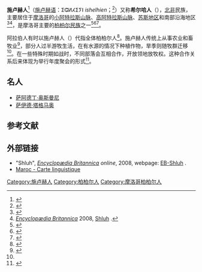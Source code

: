 {{noteTA
|1=zh-cn:柏柏尔;zh-tw:柏柏;
}}
{{Ethnic group
|group=施卢赫人
|image=COLLECTIE TROPENMUSEUM Berbervrouw in feestkledij uit Tafraoute Zuid-Marokko TMnr 60033850.jpg
|caption=施卢赫女子
|population=约900万
|popplace=[[摩洛哥|摩洛哥]]
|langs=[[施卢赫语|施卢赫语]]
|rels=[[伊斯兰教|伊斯兰教]]
|related=[[柏柏尔人|柏柏尔人]]
|native_name=ⵉⵛⵍⵃⵉⵢⵏ（''ishelhien''）
}}
'''施卢赫人'''<ref name="baike">{{cite encyclopedia |editor=中国大百科全书出版社汇编 |year=1998 |encyclopedia=[[中国大百科全书|中国大百科全书]] |edition=1 |series=民族 |publisher=中国大百科全书出版社 |location=北京 |page=53 }}</ref>（[[施卢赫语|施卢赫语]]：ⵉⵛⵍⵃⵉⵢⵏ ''ishelhien''；{{lang-fr|Chleuh}}<ref>{{cite book|last1=Dalby|first1=Andrew|title=Dictionary of Languages: The definitive reference to more than 400 languages|date=2015|publisher=Bloomsbury Publishing|isbn=978-1408102145|page=614|url=https://www.google.com/books?id=7dHNCgAAQBAJ&pg=PA614#v=onepage&q&f=false|accessdate=2 November 2016}}</ref>）又称'''希尔哈人'''（{{lang-en|Shilha people}}），[[北非|北非]]民族，主要居住于[[摩洛哥|摩洛哥]]的[[小阿特拉斯山脉|小阿特拉斯山脉]]、[[高阿特拉斯山脉|高阿特拉斯山脉]]、[[苏斯|苏斯地区]]和南部沿海地区<ref name=wwshilha>{{cite book|author=Wolfgang Weissleder|title=The Nomadic Alternative: Modes and Models of Interaction in the African-Asian Deserts and Steppes|url=https://books.google.com/books?id=JRyqfpi5BKcC|year=1978|publisher=Walter de Gruyter|isbn=978-3-11-081023-3|pages=11–12|access-date=2021-01-24|archive-date=2020-12-11|archive-url=https://web.archive.org/web/20201211073843/https://books.google.com/books?id=JRyqfpi5BKcC|dead-url=no}}</ref><ref>''[[Encyclopædia_Britannica|Encyclopædia Britannica]]'' 2008, [http://www.britannica.com/eb/topic-541262/Shluh Shluh] {{Wayback|url=http://www.britannica.com/eb/topic-541262/Shluh |date=20080519214354 }}.</ref>，是摩洛哥主要的[[柏柏尔人|柏柏尔民族]]之一<ref name="Appiah2010shp">{{cite book|author=Marian Aguiar|editor=Anthony Appiah and Henry Louis Gates|title=Encyclopedia of Africa|url=https://books.google.com/books?id=A0XNvklcqbwC|year=2010|publisher=Oxford University Press|isbn=978-0-19-533770-9|page=175|access-date=2021-01-24|archive-date=2017-03-23|archive-url=https://web.archive.org/web/20170323150730/https://books.google.com/books?id=A0XNvklcqbwC|dead-url=no}}</ref><ref>{{cite book|author=James Stuart Olson|title=The Peoples of Africa: An Ethnohistorical Dictionary|url=https://books.google.com/books?id=MdaAdBC-_S4C|year=1996|publisher=Greenwood|isbn=978-0-313-27918-8|page=91|access-date=2021-01-24|archive-date=2020-12-05|archive-url=https://web.archive.org/web/20201205080650/https://books.google.com/books?id=MdaAdBC-_S4C|dead-url=no}}</ref><ref name="Appiah2010shp2">{{cite book|author=Marian Aguiar|editor=Anthony Appiah and Henry Louis Gates|title=Encyclopedia of Africa|url=https://books.google.com/books?id=A0XNvklcqbwC|year=2010|publisher=Oxford University Press|isbn=978-0-19-533770-9|pages=106–107|access-date=2021-01-24|archive-date=2017-03-23|archive-url=https://web.archive.org/web/20170323150730/https://books.google.com/books?id=A0XNvklcqbwC|dead-url=no}}</ref>。

阿拉伯人有时以施卢赫人（{{lang|ar|شلوح}}）代指全体柏柏尔人<ref name="Shoup2011p54">{{cite book|author=John A. Shoup|title=Ethnic Groups of Africa and the Middle East: An Encyclopedia|url=https://books.google.com/books?id=SPBfnT_E1mgC|year=2011|publisher=ABC-CLIO|isbn=978-1-59884-362-0|pages=53–54|access-date=2021-01-24|archive-date=2020-07-24|archive-url=https://web.archive.org/web/20200724221122/https://books.google.com/books?id=SPBfnT_E1mgC|dead-url=no}}</ref>。施卢赫人传统上从事农业和畜牧业<ref>{{cite book|author=James Stuart Olson|title=The Peoples of Africa: An Ethnohistorical Dictionary|url=https://books.google.com/books?id=MdaAdBC-_S4C|year=1996|publisher=Greenwood|isbn=978-0-313-27918-8|page=523|access-date=2021-01-24|archive-date=2020-12-05|archive-url=https://web.archive.org/web/20201205080650/https://books.google.com/books?id=MdaAdBC-_S4C|dead-url=no}}</ref>，部分人过半游牧生活，在有水源的情况下种植作物，旱季则随牧群迁移<ref name=wwshilha/>。在一些特殊时期如战时，不同部落会互相合作，开放领地放牧权。这种合作关系后来体现为举行年度聚会的形式<ref>{{cite book|author=George Peter Murdock|title=Culture and Society: Twenty-Four Essays|url=https://archive.org/details/culturesocietytw00murd|date=15 October 1965|publisher=University of Pittsburgh Press|isbn=978-0-8229-7406-2|pages=[https://archive.org/details/culturesocietytw00murd/page/343 343]–344}}</ref>。

== 名人 ==
* [[萨阿德丁·奥斯曼尼|萨阿德丁·奥斯曼尼]]
* [[萨伊德·塔格马奥|萨伊德·塔格马奥]]

== 参考文献 ==
{{Reflist|30em}}

== 外部链接 ==
*"Shluh", ''[[Encyclopædia_Britannica|Encyclopædia Britannica]] online'', 2008, webpage: [http://www.britannica.com/eb/topic-541262/Shluh EB-Shluh] {{Wayback|url=http://www.britannica.com/eb/topic-541262/Shluh |date=20080519214354 }}.
*[http://www.muturzikin.com/cartesafrique/29.htm Maroc - Carte linguistique] {{Wayback|url=http://www.muturzikin.com/cartesafrique/29.htm |date=20200809074107 }}

{{Authority control}}
[[Category:施卢赫人|Category:施卢赫人]]
[[Category:柏柏尔人|Category:柏柏尔人]]
[[Category:摩洛哥柏柏尔人|Category:摩洛哥柏柏尔人]]